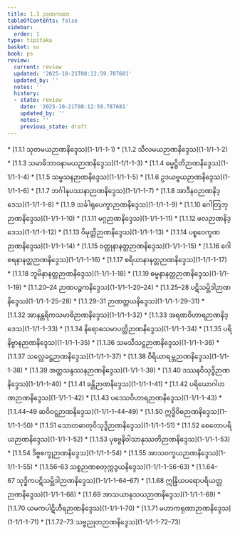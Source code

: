 ```yaml
---
title: 1.1 ဉာဏကထာ
tableOfContents: false
sidebar:
  order: 1
type: tipitaka
basket: su
book: ps
review:
  current: review
  updated: '2025-10-21T08:12:59.787681'
  updated_by: ''
  notes: ''
  history:
  - state: review
    date: '2025-10-21T08:12:59.787681'
    updated_by: ''
    notes: ''
    previous_state: draft
---
```



<DynamicBreadcrumb />


<ReviewStatus review={frontmatter.review} showDetails={true} />

<HypothesisAnnotation frontmatter={frontmatter} />



<TableOfContents book="ps" section="1.1">
* [1.1.1 သုတမယဉာဏနိဒ္ဒေသ](1-1/1-1-1)
* [1.1.2 သီလမယဉာဏနိဒ္ဒေသ](1-1/1-1-2)
* [1.1.3 သမာဓိဘာဝနာမယဉာဏနိဒ္ဒေသ](1-1/1-1-3)
* [1.1.4 ဓမ္မဋ္ဌိတိဉာဏနိဒ္ဒေသ](1-1/1-1-4)
* [1.1.5 သမ္မသနဉာဏနိဒ္ဒေသ](1-1/1-1-5)
* [1.1.6 ဥဒယဗ္ဗယဉာဏနိဒ္ဒေသ](1-1/1-1-6)
* [1.1.7 ဘင်္ဂါနုပဿနာဉာဏနိဒ္ဒေသ](1-1/1-1-7)
* [1.1.8 အာဒီနဝဉာဏနိဒ္ဒေသ](1-1/1-1-8)
* [1.1.9 သင်္ခါရုပေက္ခာဉာဏနိဒ္ဒေသ](1-1/1-1-9)
* [1.1.10 ဂေါတြဘုဉာဏနိဒ္ဒေသ](1-1/1-1-10)
* [1.1.11 မဂ္ဂဉာဏနိဒ္ဒေသ](1-1/1-1-11)
* [1.1.12 ဖလဉာဏနိဒ္ဒေသ](1-1/1-1-12)
* [1.1.13 ဝိမုတ္တိဉာဏနိဒ္ဒေသ](1-1/1-1-13)
* [1.1.14 ပစ္စဝေက္ခဏဉာဏနိဒ္ဒေသ](1-1/1-1-14)
* [1.1.15 ဝတ္ထုနာနတ္တဉာဏနိဒ္ဒေသ](1-1/1-1-15)
* [1.1.16 ဂေါစရနာနတ္တဉာဏနိဒ္ဒေသ](1-1/1-1-16)
* [1.1.17 စရိယာနာနတ္တဉာဏနိဒ္ဒေသ](1-1/1-1-17)
* [1.1.18 ဘူမိနာနတ္တဉာဏနိဒ္ဒေသ](1-1/1-1-18)
* [1.1.19 ဓမ္မနာနတ္တဉာဏနိဒ္ဒေသ](1-1/1-1-19)
* [1.1.20–24 ဉာဏပဉ္စကနိဒ္ဒေသ](1-1/1-1-20–24)
* [1.1.25–28 ပဋိသမ္ဘိဒါဉာဏနိဒ္ဒေသ](1-1/1-1-25–28)
* [1.1.29–31 ဉာဏတ္တယနိဒ္ဒေသ](1-1/1-1-29–31)
* [1.1.32 အာနန္တရိကသမာဓိဉာဏနိဒ္ဒေသ](1-1/1-1-32)
* [1.1.33 အရဏဝိဟာရဉာဏနိဒ္ဒေသ](1-1/1-1-33)
* [1.1.34 နိရောဓသမာပတ္တိဉာဏနိဒ္ဒေသ](1-1/1-1-34)
* [1.1.35 ပရိနိဗ္ဗာနဉာဏနိဒ္ဒေသ](1-1/1-1-35)
* [1.1.36 သမသီသဋ္ဌဉာဏနိဒ္ဒေသ](1-1/1-1-36)
* [1.1.37 သလ္လေခဋ္ဌဉာဏနိဒ္ဒေသ](1-1/1-1-37)
* [1.1.38 ဝီရိယာရမ္ဘဉာဏနိဒ္ဒေသ](1-1/1-1-38)
* [1.1.39 အတ္ထသန္ဒဿနဉာဏနိဒ္ဒေသ](1-1/1-1-39)
* [1.1.40 ဒဿနဝိသုဒ္ဓိဉာဏနိဒ္ဒေသ](1-1/1-1-40)
* [1.1.41 ခန္တိဉာဏနိဒ္ဒေသ](1-1/1-1-41)
* [1.1.42 ပရိယောဂါဟဏဉာဏနိဒ္ဒေသ](1-1/1-1-42)
* [1.1.43 ပဒေသဝိဟာရဉာဏနိဒ္ဒေသ](1-1/1-1-43)
* [1.1.44–49 ဆဝိဝဋ္ဋဉာဏနိဒ္ဒေသ](1-1/1-1-44–49)
* [1.1.50 ဣဒ္ဓိဝိဓဉာဏနိဒ္ဒေသ](1-1/1-1-50)
* [1.1.51 သောတဓာတုဝိသုဒ္ဓိဉာဏနိဒ္ဒေသ](1-1/1-1-51)
* [1.1.52 စေတောပရိယဉာဏနိဒ္ဒေသ](1-1/1-1-52)
* [1.1.53 ပုဗ္ဗေနိဝါသာနုဿတိဉာဏနိဒ္ဒေသ](1-1/1-1-53)
* [1.1.54 ဒိဗ္ဗစက္ခုဉာဏနိဒ္ဒေသ](1-1/1-1-54)
* [1.1.55 အာသဝက္ခယဉာဏနိဒ္ဒေသ](1-1/1-1-55)
* [1.1.56–63 သစ္စဉာဏစတုက္ကဒွယနိဒ္ဒေသ](1-1/1-1-56–63)
* [1.1.64–67 သုဒ္ဓိကပဋိသမ္ဘိဒါဉာဏနိဒ္ဒေသ](1-1/1-1-64–67)
* [1.1.68 ဣန္ဒြိယပရောပရိယတ္တဉာဏနိဒ္ဒေသ](1-1/1-1-68)
* [1.1.69 အာသယာနုသယဉာဏနိဒ္ဒေသ](1-1/1-1-69)
* [1.1.70 ယမကပါဋိဟီရဉာဏနိဒ္ဒေသ](1-1/1-1-70)
* [1.1.71 မဟာကရုဏာဉာဏနိဒ္ဒေသ](1-1/1-1-71)
* [1.1.72–73 သဗ္ဗညုတဉာဏနိဒ္ဒေသ](1-1/1-1-72–73)
</TableOfContents>